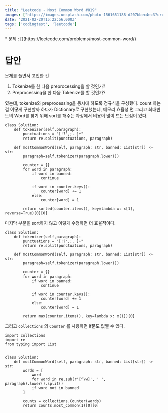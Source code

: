```yaml
---
title: "Leetcode - Most Common Word #819"
images: ["https://images.unsplash.com/photo-1561651188-d207bbec4ec3?crop=entropy&cs=tinysrgb&fit=max&fm=jpg&ixid=MXwxMTc3M3wwfDF8c2VhcmNofDF8fHdvcmR8ZW58MHx8fA&ixlib=rb-1.2.1&q=80&w=2000"]
date: "2021-02-20T15:22:56.000Z"
tags: ['codingtest', 'leetcode']
---
```


<TOCInline toc={props.toc} asDisclosure />
* 문제 : [](https://leetcode.com/problems/most-common-word/)

# 답안

문제를 풀면서 고민한 건

1. Tokenize를 한 다음 preprocessing을 할 것인가?
2. Preprocessing을 한 다음 Tokenize를 할 것인가?

였는데, tokenize와 preprocessing을 동시에 하도록 정규식을 구성했다. count 하는 걸 어떻게 구현할까 하다가 Dictionary로 구현했는데, 메모리 효율성 면 그리고 최대빈도의 Word를 찾기 위해 sort를 해주는 과정에서 비용이 많이 드는 단점이 있다.

```
class Solution:    
    def tokenizer(self,paragraph):
        punctuations = "[!?',;. ]+"
        return re.split(punctuations, paragraph)
    
    def mostCommonWord(self, paragraph: str, banned: List[str]) -> str:            
        paragraph=self.tokenizer(paragraph.lower())
        
        counter = {}
        for word in paragraph:
            if word in banned:
                continue
                
            if word in counter.keys():
                counter[word] += 1
            else:
                counter[word] = 1

        return sorted(counter.items(), key=lambda x: x[1], reverse=True)[0][0]
```

마지막 부분을 sort하지 않고 이렇게 수정하면 더 효율적이다.

```
class Solution:    
    def tokenizer(self,paragraph):
        punctuations = "[!?',;. ]+"
        return re.split(punctuations, paragraph)
    
    def mostCommonWord(self, paragraph: str, banned: List[str]) -> str:            
        paragraph=self.tokenizer(paragraph.lower())
        
        counter = {}
        for word in paragraph:
            if word in banned:
                continue
                
            if word in counter.keys():
                counter[word] += 1
            else:
                counter[word] = 1

        return max(counter.items(), key=lambda x: x[1])[0]

```

그리고 `collections` 의 `Counter` 를 사용하면 if문도 없앨 수 있다.

```
import collections
import re
from typing import List


class Solution:
    def mostCommonWord(self, paragraph: str, banned: List[str]) -> str:
        words = [
            word
            for word in re.sub(r'[^\w]', ' ', paragraph).lower().split()
            if word not in banned
        ]

        counts = collections.Counter(words)
        return counts.most_common(1)[0][0]

```
